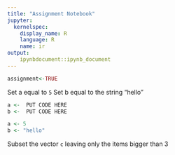 ```yaml
---
title: "Assignment Notebook"
jupyter:
  kernelspec:
    display_name: R
    language: R
    name: ir
output:
    ipynbdocument::ipynb_document
---
```


```r
assignment<-TRUE
```

Set a equal to `5`
Set b equal to the string "hello" 

```r
a <-  PUT CODE HERE
b <-  PUT CODE HERE
```
```r
a <- 5 
b <- "hello" 
```

Subset the vector `c` leaving only the items bigger than 3 

```r
```
```r
```

